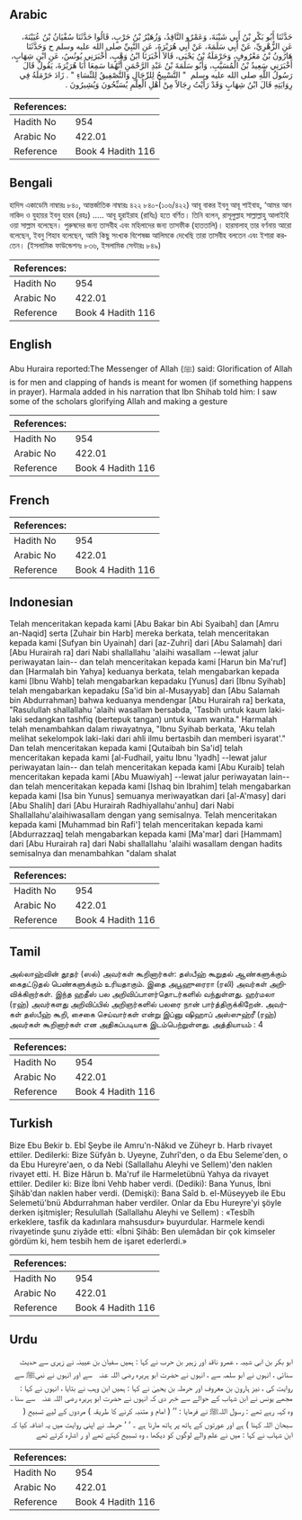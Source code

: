## Arabic


<div dir="rtl" lang="ar" style={{fontSize:'larger',backgroundColor:'#f8f9fa',padding:20}}>
حَدَّثَنَا أَبُو بَكْرِ بْنُ أَبِي شَيْبَةَ، وَعَمْرٌو النَّاقِدُ، وَزُهَيْرُ بْنُ حَرْبٍ، قَالُوا حَدَّثَنَا سُفْيَانُ بْنُ عُيَيْنَةَ، عَنِ الزُّهْرِيِّ، عَنْ أَبِي سَلَمَةَ، عَنْ أَبِي هُرَيْرَةَ، عَنِ النَّبِيِّ صلى الله عليه وسلم ح وَحَدَّثَنَا هَارُونُ بْنُ مَعْرُوفٍ، وَحَرْمَلَةُ بْنُ يَحْيَى، قَالاَ أَخْبَرَنَا ابْنُ وَهْبٍ، أَخْبَرَنِي يُونُسُ، عَنِ ابْنِ شِهَابٍ، أَخْبَرَنِي سَعِيدُ بْنُ الْمُسَيَّبِ، وَأَبُو سَلَمَةَ بْنُ عَبْدِ الرَّحْمَنِ أَنَّهُمَا سَمِعَا أَبَا هُرَيْرَةَ، يَقُولُ قَالَ رَسُولُ اللَّهِ صلى الله عليه وسلم ‏ "‏ التَّسْبِيحُ لِلرِّجَالِ وَالتَّصْفِيقُ لِلنِّسَاءِ ‏"‏ ‏.‏ زَادَ حَرْمَلَةُ فِي رِوَايَتِهِ قَالَ ابْنُ شِهَابٍ وَقَدْ رَأَيْتُ رِجَالاً مِنْ أَهْلِ الْعِلْمِ يُسَبِّحُونَ وَيُشِيرُونَ ‏.‏
</div>
<div style={{backgroundColor:'#f8f9fa',padding:20, marginBottom: 10}}><table> <thead> <tr> <th>References:</th> <th></th> </tr> </thead> <tbody><tr><td>Hadith No</td><td>954</td></tr><tr><td>Arabic No</td><td>422.01</td></tr><tr><td>Reference</td><td>Book 4 Hadith 116</td></tr></tbody></table></div>

## Bengali


<div dir="ltr" lang="bn" style={{fontSize:'larger',backgroundColor:'#f8f9fa',padding:20}}>
হাদিস একাডেমি নাম্বারঃ ৮৪০, আন্তর্জাতিক নাম্বারঃ ৪২২ ৮৪০-(১০৬/৪২২) আবূ বাকর ইবনু আবূ শাইবাহ, ‘আমর আন নাকিদ ও যুহায়র ইবনু হারব (রহঃ) ..... আবূ হুরাইরাহ (রাযিঃ) হতে বর্ণিত। তিনি বলেন, রাসূলুল্লাহ সাল্লাল্লাহু আলাইহি ওয়া সাল্লাম বলেছেন। পুরুষদের জন্য তাসবীহ এবং মহিলাদের জন্য তাসফীক (হাততালি)। হারমালাহ্ তার বর্ণনায় আরো বলেছেন, ইবনু শিহাব বলেছেন, আমি কিছু সংখ্যক বিশেষজ্ঞ আলিমকে দেখেছি তারা তাসবীহ বলতেন এবং ইশারা করতেন। (ইসলামিক ফাউন্ডেশনঃ ৮৩৬, ইসলামিক সেন্টারঃ ৮৪৯)
</div>
<div style={{backgroundColor:'#f8f9fa',padding:20, marginBottom: 10}}><table> <thead> <tr> <th>References:</th> <th></th> </tr> </thead> <tbody><tr><td>Hadith No</td><td>954</td></tr><tr><td>Arabic No</td><td>422.01</td></tr><tr><td>Reference</td><td>Book 4 Hadith 116</td></tr></tbody></table></div>

## English


<div dir="ltr" lang="en" style={{fontSize:'larger',backgroundColor:'#f8f9fa',padding:20}}>
Abu Huraira reported:The Messenger of Allah (ﷺ) said: Glorification of Allah is for men and clapping of hands is meant for women (if something happens in prayer). Harmala added in his narration that Ibn Shihab told him: I saw some of the scholars glorifying Allah and making a gesture
</div>
<div style={{backgroundColor:'#f8f9fa',padding:20, marginBottom: 10}}><table> <thead> <tr> <th>References:</th> <th></th> </tr> </thead> <tbody><tr><td>Hadith No</td><td>954</td></tr><tr><td>Arabic No</td><td>422.01</td></tr><tr><td>Reference</td><td>Book 4 Hadith 116</td></tr></tbody></table></div>

## French


<div dir="ltr" lang="fr" style={{fontSize:'larger',backgroundColor:'#f8f9fa',padding:20}}>

</div>
<div style={{backgroundColor:'#f8f9fa',padding:20, marginBottom: 10}}><table> <thead> <tr> <th>References:</th> <th></th> </tr> </thead> <tbody><tr><td>Hadith No</td><td>954</td></tr><tr><td>Arabic No</td><td>422.01</td></tr><tr><td>Reference</td><td>Book 4 Hadith 116</td></tr></tbody></table></div>

## Indonesian


<div dir="ltr" lang="id" style={{fontSize:'larger',backgroundColor:'#f8f9fa',padding:20}}>
Telah menceritakan kepada kami [Abu Bakar bin Abi Syaibah] dan [Amru an-Naqid] serta [Zuhair bin Harb] mereka berkata, telah menceritakan kepada kami [Sufyan bin Uyainah] dari [az-Zuhri] dari [Abu Salamah] dari [Abu Hurairah ra] dari Nabi shallallahu 'alaihi wasallam --lewat jalur periwayatan lain-- dan telah menceritakan kepada kami [Harun bin Ma'ruf] dan [Harmalah bin Yahya] keduanya berkata, telah mengabarkan kepada kami [Ibnu Wahb] telah mengabarkan kepadaku [Yunus] dari [Ibnu Syihab] telah mengabarkan kepadaku [Sa'id bin al-Musayyab] dan [Abu Salamah bin Abdurrahman] bahwa keduanya mendengar [Abu Hurairah ra] berkata, "Rasulullah shallallahu 'alaihi wasallam bersabda, 'Tasbih untuk kaum laki-laki sedangkan tashfiq (bertepuk tangan) untuk kuam wanita." Harmalah telah menambahkan dalam riwayatnya, "Ibnu Syihab berkata, 'Aku telah melihat sekelompok laki-laki dari ahli ilmu bertasbih dan memberi isyarat'." Dan telah menceritakan kepada kami [Qutaibah bin Sa'id] telah menceritakan kepada kami [al-Fudhail, yaitu Ibnu 'Iyadh] --lewat jalur periwayatan lain-- dan telah menceritakan kepada kami [Abu Kuraib] telah menceritakan kepada kami [Abu Muawiyah] --lewat jalur periwayatan lain-- dan telah menceritakan kepada kami [Ishaq bin Ibrahim] telah mengabarkan kepada kami [Isa bin Yunus] semuanya meriwayatkan dari [al-A'masy] dari [Abu Shalih] dari [Abu Hurairah Radhiyallahu'anhu] dari Nabi Shallallahu'alaihiwasallam dengan yang semisalnya. Telah menceritakan kepada kami [Muhammad bin Rafi'] telah menceritakan kepada kami [Abdurrazzaq] telah mengabarkan kepada kami [Ma'mar] dari [Hammam] dari [Abu Hurairah ra] dari Nabi shallallahu 'alaihi wasallam dengan hadits semisalnya dan menambahkan "dalam shalat
</div>
<div style={{backgroundColor:'#f8f9fa',padding:20, marginBottom: 10}}><table> <thead> <tr> <th>References:</th> <th></th> </tr> </thead> <tbody><tr><td>Hadith No</td><td>954</td></tr><tr><td>Arabic No</td><td>422.01</td></tr><tr><td>Reference</td><td>Book 4 Hadith 116</td></tr></tbody></table></div>

## Tamil


<div dir="ltr" lang="ta" style={{fontSize:'larger',backgroundColor:'#f8f9fa',padding:20}}>
அல்லாஹ்வின் தூதர் (ஸல்) அவர்கள் கூறினார்கள்: தஸ்பீஹ் கூறுதல் ஆண்களுக்கும் கைதட்டுதல் பெண்களுக்கும் உரியதாகும். இதை அபூஹுரைரா (ரலி) அவர்கள் அறிவிக்கிறார்கள். இந்த ஹதீஸ் பல அறிவிப்பாளர்தொடர்களில் வந்துள்ளது. ஹர்மலா (ரஹ்) அவர்களது அறிவிப்பில் அறிஞர்களில் பலரை நான் பார்த்திருக்கிறேன். அவர்கள் தஸ்பீஹ் கூறி, சைகை செய்வார்கள் என்று இப்னு ஷிஹாப் அஸ்ஸுஹ்ரீ (ரஹ்) அவர்கள் கூறினார்கள் என அதிகப்படியாக இடம்பெற்றுள்ளது. அத்தியாயம் : 4
</div>
<div style={{backgroundColor:'#f8f9fa',padding:20, marginBottom: 10}}><table> <thead> <tr> <th>References:</th> <th></th> </tr> </thead> <tbody><tr><td>Hadith No</td><td>954</td></tr><tr><td>Arabic No</td><td>422.01</td></tr><tr><td>Reference</td><td>Book 4 Hadith 116</td></tr></tbody></table></div>

## Turkish


<div dir="ltr" lang="tr" style={{fontSize:'larger',backgroundColor:'#f8f9fa',padding:20}}>
Bize Ebu Bekir b. Ebî Şeybe ile Amru'n-Nâkıd ve Züheyr b. Harb rivayet ettiler. Dedilerki: Bize Süfyân b. Uyeyne, Zuhrî'den, o da Ebu Seleme'den, o da Ebu Hureyre'aen, o da Nebi (Sallallahu Aleyhi ve Sellem)'den naklen rivayet etti. H. Bize Hârun b. Ma'ruf ile Harmeletübnü Yahya da rivayet ettiler. Dediler ki: Bize İbni Vehb haber verdi. (Dediki): Bana Yunus, İbni Şihâb'dan naklen haber verdi. (Demişki): Bana Saîd b. el-Müseyyeb ile Ebu Selemetü'bnü Abdurrahman haber verdiler. Onlar da Ebu Hureyre'yi şöyle derken işitmişler; Resulullah (Sallallahu Aleyhi ve Sellem) : «Tesbîh erkeklere, tasfik da kadınlara mahsusdur» buyurdular. Harmele kendi rivayetinde şunu ziyâde etti: «İbni Şihâb: Ben ulemâdan bir çok kimseler gördüm ki, hem tesbih hem de işaret ederlerdi.»
</div>
<div style={{backgroundColor:'#f8f9fa',padding:20, marginBottom: 10}}><table> <thead> <tr> <th>References:</th> <th></th> </tr> </thead> <tbody><tr><td>Hadith No</td><td>954</td></tr><tr><td>Arabic No</td><td>422.01</td></tr><tr><td>Reference</td><td>Book 4 Hadith 116</td></tr></tbody></table></div>

## Urdu


<div dir="rtl" lang="ur" style={{fontSize:'larger',backgroundColor:'#f8f9fa',padding:20}}>
ابو بکر بن ابی شیبہ ، عمرو ناقد اور زہیر بن حرب نے کہا : ہمیں سفیان بن عیینہ نے زہری سے حدیث سنائی ، انہوں نے ابو سلمہ سے ، انہوں نے حضرت ابو ہریرہ ‌رضی ‌اللہ ‌عنہ ‌ ‌ سے اور انہوں نے نبیﷺ سے روایت کی ، نیز ہارون بن معروف اور حرملہ بن یحییٰ نے کہا : ہمیں ابن وہب نے بتایا ، انہوں نے کہا : مجھے یونس نے ابن شہاب کے حوالے سے خبر دی کہ انہوں نے حضرت ابو ہریرہ ‌رضی ‌اللہ ‌عنہ ‌ ‌ سے سنا ، وہ کہہ رہے تھے : رسول اللہﷺ نے فرمایا : ’’ ( امام و متنبہ کرنے کا طریقہ ) مردوں کے لیے تسبیح ( سبحان اللہ کہنا ) ہے اور عورتوں کے ہاتھ پر ہاتھ مارنا ہے ۔ ‘ ‘ حرملہ نے اپنی روایت میں یہ اضافہ کیا کہ ابن شہاب نے کہا : میں نے علم والے لوگوں کو دیکھا ، وہ تسبیح کہتے تھے او ر اشارہ کرتے تھے
</div>
<div style={{backgroundColor:'#f8f9fa',padding:20, marginBottom: 10}}><table> <thead> <tr> <th>References:</th> <th></th> </tr> </thead> <tbody><tr><td>Hadith No</td><td>954</td></tr><tr><td>Arabic No</td><td>422.01</td></tr><tr><td>Reference</td><td>Book 4 Hadith 116</td></tr></tbody></table></div>